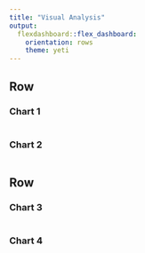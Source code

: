 ```yaml
---
title: "Visual Analysis"
output: 
  flexdashboard::flex_dashboard:
    orientation: rows
    theme: yeti 
---
```

Row
-------------------------------------
    
### Chart 1
    
```r
```
 
### Chart 2
    
```r
``` 

Row
-------------------------------------
    
### Chart 3
    
```r
```
    
### Chart 4

```r
```
